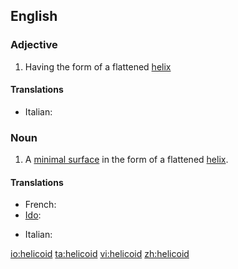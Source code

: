 ==English==

===Adjective===
{{en-adj}}

# Having the form of a flattened [[helix]]

====Translations====
{{trans-top}}
* Italian: {{t-|it|elicoidale}}
{{trans-mid}}
{{trans-bottom}}

===Noun===
{{wikipedia}}
{{en-noun}}

# {{mathematics}} A [[minimal surface]] in the form of a flattened [[helix]].

====Translations====
{{trans-top|minimal surface in form of flattened helix}}
* French: {{t|fr|hélicoïde|f}}
* [[Ido]]: {{t|io|helicoido}}
{{trans-mid}}
* Italian: {{t-|it|elicoide|m}}
{{trans-bottom}}

[[io:helicoid]]
[[ta:helicoid]]
[[vi:helicoid]]
[[zh:helicoid]]